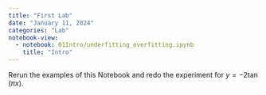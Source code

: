 ```yaml
---
title: "First Lab"
date: "January 11, 2024"
categories: "Lab"
notebook-view: 
  - notebook: 01Intro/underfitting_overfitting.ipynb
    title: "Intro"
---
```


Rerun the examples of this Notebook and redo the experiment for $y=-2\tan(\pi x)$.

